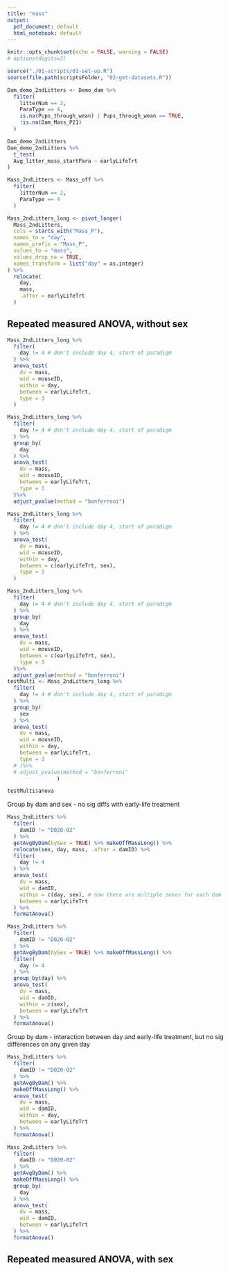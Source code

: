 ```yaml
---
title: "mass"
output:
  pdf_document: default
  html_notebook: default
---
```


```r
knitr::opts_chunk$set(echo = FALSE, warning = FALSE)
# options(digits=3)
```

```r
source("./01-scripts/01-set-up.R")
source(file.path(scriptsFolder, "02-get-datasets.R"))
```

```r
Dam_demo_2ndLitters <- Demo_dam %>%
  filter(
    litterNum == 2,
    ParaType == 4,
    is.na(Pups_through_wean) | Pups_through_wean == TRUE,
    !is.na(Dam_Mass_P21)
  )

Dam_demo_2ndLitters
Dam_demo_2ndLitters %>%
  t_test(
  Avg_litter_mass_startPara ~ earlyLifeTrt
)
```

```r
Mass_2ndLitters <- Mass_off %>%
  filter(
    litterNum == 2,
    ParaType == 4
  )

Mass_2ndLitters_long <- pivot_longer(
  Mass_2ndLitters,
  cols = starts_with("Mass_P"),
  names_to = "day",
  names_prefix = "Mass_P",
  values_to = "mass",
  values_drop_na = TRUE,
  names_transform = list("day" = as.integer)
) %>%
  relocate(
    day,
    mass,
    .after = earlyLifeTrt
  )
```

## Repeated measured ANOVA, without sex
```r
Mass_2ndLitters_long %>%
  filter(
    day != 4 # don't include day 4, start of paradigm
  ) %>%
  anova_test(
    dv = mass,
    wid = mouseID,
    within = day,
    between = earlyLifeTrt,
    type = 3
  )

Mass_2ndLitters_long %>%
  filter(
    day != 4 # don't include day 4, start of paradigm
  ) %>%
  group_by(
    day
  ) %>%
  anova_test(
    dv = mass,
    wid = mouseID,
    between = earlyLifeTrt,
    type = 3
  )%>%
  adjust_pvalue(method = "bonferroni")
```
```r
Mass_2ndLitters_long %>%
  filter(
    day != 4 # don't include day 4, start of paradigm
  ) %>%
  anova_test(
    dv = mass,
    wid = mouseID,
    within = day,
    between = c(earlyLifeTrt, sex),
    type = 3
  )

Mass_2ndLitters_long %>%
  filter(
    day != 4 # don't include day 4, start of paradigm
  ) %>%
  group_by(
    day
  ) %>%
  anova_test(
    dv = mass,
    wid = mouseID,
    between = c(earlyLifeTrt, sex),
    type = 3
  )%>%
  adjust_pvalue(method = "bonferroni")
testMulti <- Mass_2ndLitters_long %>%
  filter(
    day != 4 # don't include day 4, start of paradigm
  ) %>%
  group_by(
    sex
  ) %>%
  anova_test(
    dv = mass,
    wid = mouseID,
    within = day,
    between = earlyLifeTrt,
    type = 3
  # )%>%
  # adjust_pvalue(method = "bonferroni"
                )

testMulti$anova
```

Group by dam and sex - no sig diffs with early-life treatment

```r
Mass_2ndLitters %>%
  filter(
    damID != "D020-02"
  ) %>%
  getAvgByDam(bySex = TRUE) %>% makeOffMassLong() %>%
  relocate(sex, day, mass, .after = damID) %>%
  filter(
    day != 4
  ) %>%
  anova_test(
    dv = mass,
    wid = damID,
    within = c(day, sex), # now there are multiple sexes for each dam
    between = earlyLifeTrt
  ) %>%
  formatAnova()

Mass_2ndLitters %>%
  filter(
    damID != "D020-02"
  ) %>%
  getAvgByDam(bySex = TRUE) %>% makeOffMassLong() %>%
  filter(
    day != 4
  ) %>%
  group_by(day) %>%
  anova_test(
    dv = mass,
    wid = damID,
    within = c(sex),
    between = earlyLifeTrt
  ) %>%
  formatAnova()
```

Group by dam - interaction between day and early-life treatment, but no sig differences on any given day

```r
Mass_2ndLitters %>%
  filter(
    damID != "D020-02"
  ) %>%
  getAvgByDam() %>%
  makeOffMassLong() %>%
  anova_test(
    dv = mass,
    wid = damID, 
    within = day,
    between = earlyLifeTrt
  ) %>%
  formatAnova()

Mass_2ndLitters %>%
  filter(
    damID != "D020-02"
  ) %>%
  getAvgByDam() %>%
  makeOffMassLong() %>%
  group_by(
    day
  ) %>%
  anova_test(
    dv = mass,
    wid = damID,
    between = earlyLifeTrt
  ) %>%
  formatAnova()
```



## Repeated measured ANOVA, with sex
```r

```

